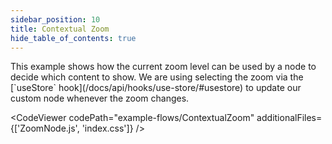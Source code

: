 ```yaml
---
sidebar_position: 10
title: Contextual Zoom
hide_table_of_contents: true
---
```



<ExampleLayout>
This example shows how the current zoom level can be used by a node to decide which content to show.
We are using selecting the zoom via the [`useStore` hook](/docs/api/hooks/use-store/#usestore) to update our custom node whenever the zoom changes.

<CodeViewer
  codePath="example-flows/ContextualZoom"
  additionalFiles={['ZoomNode.js', 'index.css']}
/>
</ExampleLayout>
